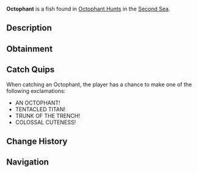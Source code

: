 {{FishInfobox
|image          = Octophant.png
|rarity         = Limited
|event          = Animal Hunt
|sea            = Second Sea
|location       = [[Animals: Octophant]]
|sublocation    = 
|sources        = Fishing Rod
|radar_location = 
|prog_speed     = -95
|xp             = 100000
|weather        = Clear
|time           = 
|season         = Summer
|bait           = Golden Worm
|base_weight    = 25000
|base_value     = 45000
|weight_range   = 17000
|base_chance    = 1
|base_resil     = 1
}}
'''Octophant''' is a {{Rarity|Limited}} fish found in [[Octophant Hunt]]s in the [[Second Sea]].

== Description ==
{{Description|A massive creature with strong tusks, sifting the ocean floor with ancient grace.|Bestiary Entry}}

== Obtainment ==
{{Description|It drifts where the sun warms the stillness.|Bestiary Hint}}
{{Fish Availability|
Octophant Hunt/Octophant Catchable
|top_rods      = 
Challenger's Rod\30456.85\96913.4;
Tempest Rod\28257.7\89546.08;
Summit Rod\25510.73\82470.95;
Seraphic Rod\17223.69\53958.65;
Abyssal Specter Rod\16807.48\53951.76;
Destiny Rod\-339.46\-339.46;
Heaven's Rod\3123.09\9231.43;
Azure Of Lagoon\12558.31\37692.35;
Krampus's Rod\-1080.11\-1080.11;
Steady Rod\-1188.12\-1188.12;
Crystalized Rod\-684.68\-684.68;
Ethereal Prism Rod\9225.85\27437.68;
No-Life Rod\3784.67\11496.63;
Rod Of The Forgotten Fang\3702.66\11135.53;
Depthseeker Rod\-37.13\-37.13;
Rod Of The Exalted One\-506.41\-506.41;
Avalanche Rod\-975.95\-975.95;
Rod Of The Depths\-975.95\-975.95;
Volcanic Rod\-1288.81\-1288.81;
Zeus Rod\-1675.05\-1675.05
|recommended   = 
}}

== Catch Quips ==
When catching an Octophant, the player has a chance to make one of the following exclamations:
* AN OCTOPHANT!
* TENTACLED TITAN!
* TRUNK OF THE TRENCH!
* COLOSSAL CUTENESS!

== Change History ==
{{Change History|{{subst:Current Version}}}}

== Navigation ==
{{Fish Navbox|Animals: Octophant}}
